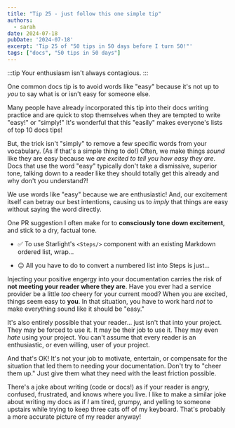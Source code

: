 ```yaml
---
title: "Tip 25 - just follow this one simple tip"
authors:
  - sarah
date: 2024-07-18
pubDate: '2024-07-18'
excerpt: 'Tip 25 of "50 tips in 50 days before I turn 50!"'
tags: ["docs", "50 tips in 50 days"]
---
```


:::tip
Your enthusiasm isn't always contagious.
:::

One common docs tip is to avoid words like "easy" because it's not up to *you* to say what is or isn't easy for someone else.

Many people have already incorporated this tip into their docs writing practice and are quick to stop themselves when they are tempted to write "easy!" or "simply!" It's wonderful that this "easily" makes everyone's lists of top 10 docs tips!

But, the trick isn't "simply" to remove a few specific words from your vocabulary. (As if that's a simple thing to do!) Often, we make things *sound* like they are easy because we *are excited to tell you how easy they are*. Docs that use the word "easy" typically don't take a dismissive, superior tone, talking down to a reader like they should totally get this already and why don't you understand?!

We use words like "easy" because we are enthusiastic! And, our excitement itself can betray our best intentions, causing us to *imply* that things are easy without saying the word directly.

One PR suggestion I often make for to **consciously tone down excitement**, and stick to a dry, factual tone.

- ✅ To use Starlight's `<Steps/>` component with an existing Markdown ordered list, wrap...

- 😐 All you have to do to convert a numbered list into Steps is just...

Injecting your positive engergy into your documentation carries the risk of **not meeting your reader where they are**. Have you ever had a service provider be a little *too* cheery for your current mood? When you are excited, things seem easy to **you**. In that situation, you have to work hard *not* to make everything sound like it should be "easy."

It's also entirely possible that your reader... just isn't that into your project. They may be forced to use it. It may be their job to use it. They may even *hate* using your project. You can't assume that every reader is an enthusiastic, or even willing, user of your project. 

And that's OK! It's not your job to motivate, entertain, or compensate for the situation that led them to needing your documentation. Don't try to "cheer them up." Just give them what they need with the least friction possible.

There's a joke about writing (code or docs!) as if your reader is angry, confused, frustrated, and knows where you live. I like to make a similar joke about writing my docs as if *I* am tired, grumpy, and yelling to someone upstairs while trying to keep three cats off of my keyboard. That's probably a more accurate picture of my reader anyway!


<LinkCard title="See the whole list of tips!" href="/blog/50-docs-tips-in-50-days" />
